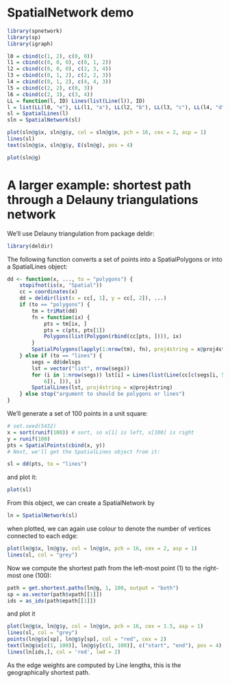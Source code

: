 <!--
%\VignetteEngine{knitr::knitr}
%\VignetteIndexEntry{SpatialNetwork demo}
\usepackage[utf8]{inputenc}
-->

# SpatialNetwork demo

```r
library(spnetwork)
library(sp)
library(igraph)

l0 = cbind(c(1, 2), c(0, 0))
l1 = cbind(c(0, 0, 0), c(0, 1, 2))
l2 = cbind(c(0, 0, 0), c(2, 3, 4))
l3 = cbind(c(0, 1, 2), c(2, 2, 3))
l4 = cbind(c(0, 1, 2), c(4, 4, 3))
l5 = cbind(c(2, 2), c(0, 3))
l6 = cbind(c(2, 3), c(3, 4))
LL = function(l, ID) Lines(list(Line(l)), ID)
l = list(LL(l0, "e"), LL(l1, "a"), LL(l2, "b"), LL(l3, "c"), LL(l4, "d"), LL(l5, "f"), LL(l6, "g"))
sl = SpatialLines(l)
sln = SpatialNetwork(sl)
```

```r
plot(sln@g$x, sln@g$y, col = sln@g$n, pch = 16, cex = 2, asp = 1)
lines(sl)
text(sln@g$x, sln@g$y, E(sln@g), pos = 4)
```

```r
plot(sln@g)
```

# A larger example: shortest path through a Delauny triangulations network

We'll use Delauny triangulation from package deldir:
```r
library(deldir)
```

The following function converts a set of points into a
SpatialPolygons or into a SpatialLines object:

```r
dd <- function(x, ..., to = "polygons") {
    stopifnot(is(x, "Spatial"))
    cc = coordinates(x)
    dd = deldir(list(x = cc[, 1], y = cc[, 2]), ...)
    if (to == "polygons") {
        tm = triMat(dd)
        fn = function(ix) {
            pts = tm[ix, ]
            pts = c(pts, pts[1])
            Polygons(list(Polygon(rbind(cc[pts, ]))), ix)
        }
        SpatialPolygons(lapply(1:nrow(tm), fn), proj4string = x@proj4string)
    } else if (to == "lines") {
        segs = dd$delsgs
        lst = vector("list", nrow(segs))
        for (i in 1:nrow(segs)) lst[i] = Lines(list(Line(cc[c(segs[i, 5], segs[i, 
            6]), ])), i)
        SpatialLines(lst, proj4string = x@proj4string)
    } else stop("argument to should be polygons or lines")
}
```

We'll generate a set of 100 points in a unit square:

```r
# set.seed(5432)
x = sort(runif(100)) # sort, so x[1] is left, x[100] is right
y = runif(100)
pts = SpatialPoints(cbind(x, y))
# Next, we'll get the SpatialLines object from it:

sl = dd(pts, to = "lines")
```
and plot it:

```r
plot(sl)
```

From this object, we can create a SpatialNetwork by

```r
ln = SpatialNetwork(sl)
```

when plotted, we can again use colour to denote the number of vertices connected to each edge:

```r
plot(ln@g$x, ln@g$y, col = ln@g$n, pch = 16, cex = 2, asp = 1)
lines(sl, col = "grey")
```

Now we compute the shortest path from the left-most point (1) to the right-most one (100):

```r
path = get.shortest.paths(ln@g, 1, 100, output = "both")
sp = as.vector(path$vpath[[1]])
ids = as_ids(path$epath[[1]])
```

and plot it

```r
plot(ln@g$x, ln@g$y, col = ln@g$n, pch = 16, cex = 1.5, asp = 1)
lines(sl, col = "grey")
points(ln@g$x[sp], ln@g$y[sp], col = "red", cex = 2)
text(ln@g$x[c(1, 100)], ln@g$y[c(1, 100)], c("start", "end"), pos = 4)
lines(ln[ids,], col = 'red', lwd = 2)
```

As the edge weights are computed by Line lengths, this is the geographically shortest path.
